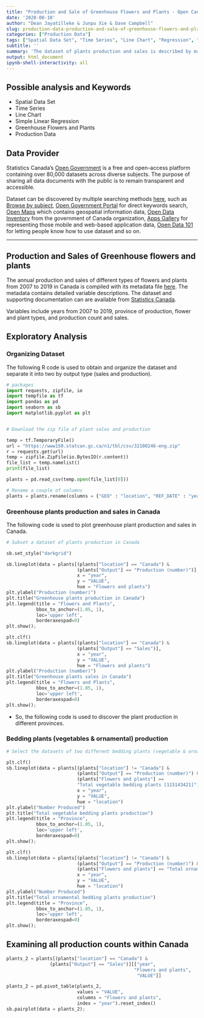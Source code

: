 ---
title: "Production and Sale of Greenhouse Flowers and Plants - Open Canada"
date: '2020-08-10'
author: "Dean Jayatilleke & Junpu Xie & Dave Campbell"
slug: production-data-production-and-sale-of-greenhouse-flowers-and-plants-open-canada
categories: ["Production Data"]
tags: ["Spatial Data Set", "Time Series", "Line Chart", "Regression", "Greenhouse Flowers and Plants", "Production Data", "Canada"]
subtitle: ''
summary: 'The dataset of plants production and sales is described by many meaningful variables, such as years from 2007 to 2019, geometry which includes Canada and its 10 provinces, flowers and 5 plants types and two output types, which are production with the unit of a number and sales with the unit of a dollar.'
output: html_document
ipynb-shell-interactivity: all
---

## Possible analysis and Keywords

- Spatial Data Set 
- Time Series
- Line Chart
- Simple Linear Regression
- Greenhouse Flowers and Plants
- Production Data

## Data Provider

Statistics Canada's [Open Government](https://open.canada.ca/en) is a free and open-access platform  containing over 80,000 datasets across diverse subjects. The purpose of sharing all data documents with the public is to remain transparent and accessible. 

Dataset can be discovered by multiple searching methods [here](https://open.canada.ca/en/open-data), such as [Browse by subject](https://open.canada.ca/en/open-data), [Open Government Portal](https://search.open.canada.ca/en/od/?sort=last_modified_tdt%20desc&page=1&search_text=&od-search-portal=Open%20Data&_ga=2.198521263.1872662645.1597195650-535176367.1594143568) for direct keywords search, [Open Maps](https://open.canada.ca/en/open-map) which contains geospatial information data, [Open Data Inventory](https://open.canada.ca/en/search/inventory) from the government of Canada organization, [Apps Gallery](https://open.canada.ca/en/apps) for representing those mobile and web-based application data, [Open Data 101](https://open.canada.ca/en/open-data-principles) for letting people know how to use dataset and so on.

***

## Production and Sales of Greenhouse flowers and plants

The annual production and sales of different types of flowers and plants from 2007 to 2019 in Canada is compiled with its metadata file  [here](https://open.canada.ca/data/en/dataset/31552d6f-7504-4258-9125-8d9aa45792ce).  The metadata  contains detailed variable descriptions. The dataset and supporting documentation can are available from  [Statistics Canada](https://www150.statcan.gc.ca/t1/tbl1/en/tv.action?pid=3210024601).

Variables include years from 2007 to 2019, province of production, flower and plant types, and production count and sales.

## Exploratory Analysis

### Organizing Dataset

The following R code is used to obtain and organize the dataset and separate it into two by output type (sales and production).

```{python dataset}

# packages
import requests, zipfile, io
import tempfile as tf
import pandas as pd
import seaborn as sb
import matplotlib.pyplot as plt


# Download the zip file of plant sales and production

temp = tf.TemporaryFile()
url = "https://www150.statcan.gc.ca/n1/tbl/csv/32100246-eng.zip"
r = requests.get(url)
temp = zipfile.ZipFile(io.BytesIO(r.content))
file_list = temp.namelist()
print(file_list)

```

```{python read csv}

plants = pd.read_csv(temp.open(file_list[0]))

# Rename a couple of columns
plants = plants.rename(columns = {"GEO" : "location", "REF_DATE" : "year"})

```

### Greenhouse plants production and sales in Canada

The following code is used to plot greenhouse plant production and sales in Canada.

```{python greenhouse plant production}

# Subset a dataset of plants production in Canada 

sb.set_style("darkgrid")

sb.lineplot(data = plants[(plants["location"] == "Canada") & 
                          (plants["Output"] == "Production (number)")],
                          x = "year",
                          y = "VALUE",
                          hue = "Flowers and plants")
plt.ylabel("Production (number)")
plt.title("Greenhouse plants production in Canada")                         
plt.legend(title = "Flowers and Plants",
           bbox_to_anchor=(1.05, 1),
           loc='upper left',
           borderaxespad=0)
plt.show();

```

```{python greenhouse plant sales}

plt.clf()
sb.lineplot(data = plants[(plants["location"] == "Canada") & 
                          (plants["Output"] == "Sales")],
                          x = "year",
                          y = "VALUE",
                          hue = "Flowers and plants")
plt.ylabel("Production (number)")
plt.title("Greenhouse plants sales in Canada")                         
plt.legend(title = "Flowers and Plants",
           bbox_to_anchor=(1.05, 1),
           loc='upper left',
           borderaxespad=0)
plt.show();

```

* So, the following code is used to discover the plant production in different provinces.

### Bedding plants (vegetables & ornamental) production 

```{python vegetable bedding plants}

# Select the datasets of two different bedding plants (vegetable & ornamental) in 10 different provinces

plt.clf()
sb.lineplot(data = plants[(plants["location"] != "Canada") & 
                          (plants["Output"] == "Production (number)") &
                          (plants["Flowers and plants"] == 
                          "Total vegetable bedding plants [115143421]")],
                          x = "year",
                          y = "VALUE",
                          hue = "location")
plt.ylabel("Number Produced")
plt.title("Total vegetable bedding plants production")                         
plt.legend(title = "Province",
           bbox_to_anchor=(1.05, 1),
           loc='upper left',
           borderaxespad=0)
plt.show();

```

```{python ornamental bedding plants}

plt.clf()
sb.lineplot(data = plants[(plants["location"] != "Canada") & 
                          (plants["Output"] == "Production (number)") &
                          (plants["Flowers and plants"] == "Total ornamental bedding plants [115143411]")],
                          x = "year",
                          y = "VALUE",
                          hue = "location")
plt.ylabel("Number Produced")
plt.title("Total ornamental bedding plants production")                         
plt.legend(title = "Province",
           bbox_to_anchor=(1.05, 1),
           loc='upper left',
           borderaxespad=0)
plt.show();

```

## Examining all production counts within Canada

```{python all production counts}

plants_2 = plants[(plants["location"] == "Canada") & 
                (plants["Output"] == "Sales")][["year",
                                               "Flowers and plants",
                                                "VALUE"]]

plants_2 = pd.pivot_table(plants_2,
                          values = "VALUE",
                          columns = "Flowers and plants",
                          index = "year").reset_index()
sb.pairplot(data = plants_2);
                    
``` 